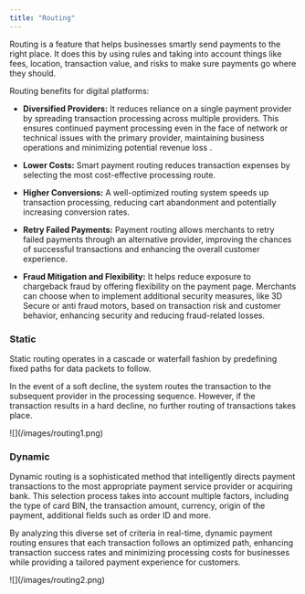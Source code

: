 ```yaml
---
title: "Routing"
---
```

Routing is a feature that helps businesses smartly send payments to the right place. It does this by using rules and taking into account things like fees, location, transaction value, and risks to make sure payments go where they should.

Routing benefits for digital platforms:

- **Diversified Providers:** It reduces reliance on a single payment provider by spreading transaction processing across multiple providers. This ensures continued payment processing even in the face of network or technical issues with the primary provider, maintaining business operations and minimizing potential revenue loss
.
- **Lower Costs:** Smart payment routing reduces transaction expenses by selecting the most cost-effective processing route.


- **Higher Conversions:** A well-optimized routing system speeds up transaction processing, reducing cart abandonment and potentially increasing conversion rates.


- **Retry Failed Payments:** Payment routing allows merchants to retry failed payments through an alternative provider, improving the chances of successful transactions and enhancing the overall customer experience.


- **Fraud Mitigation and Flexibility:** It helps reduce exposure to chargeback fraud by offering flexibility on the payment page. Merchants can choose when to implement additional security measures, like 3D Secure or anti fraud motors, based on transaction risk and customer behavior, enhancing security and reducing fraud-related losses.

### Static
Static routing operates in a cascade or waterfall fashion by predefining fixed paths for data packets to follow.

In the event of a soft decline, the system routes the transaction to the subsequent provider in the processing sequence. However, if the transaction results in a hard decline, no further routing of transactions takes place.

<Frame>![](/images/routing1.png)</Frame>

### Dynamic
Dynamic routing is a sophisticated method that intelligently directs payment transactions to the most appropriate payment service provider or acquiring bank. This selection process takes into account multiple factors, including the type of card BIN, the transaction amount, currency, origin of the payment, additional fields such as order ID and more. 

By analyzing this diverse set of criteria in real-time, dynamic payment routing ensures that each transaction follows an optimized path, enhancing transaction success rates and minimizing processing costs for businesses while providing a tailored payment experience for customers.


<Frame>![](/images/routing2.png)</Frame>
